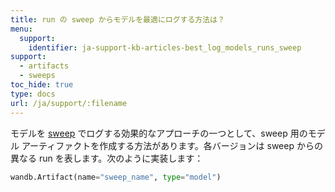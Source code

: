 ```yaml
---
title: run の sweep からモデルを最適にログする方法は？
menu:
  support:
    identifier: ja-support-kb-articles-best_log_models_runs_sweep
support:
  - artifacts
  - sweeps
toc_hide: true
type: docs
url: /ja/support/:filename
---
```

モデルを [sweep](/ja/guides/models/sweeps/) でログする効果的なアプローチの一つとして、sweep 用のモデル アーティファクトを作成する方法があります。各バージョンは sweep からの異なる run を表します。次のように実装します：

```python
wandb.Artifact(name="sweep_name", type="model")
```